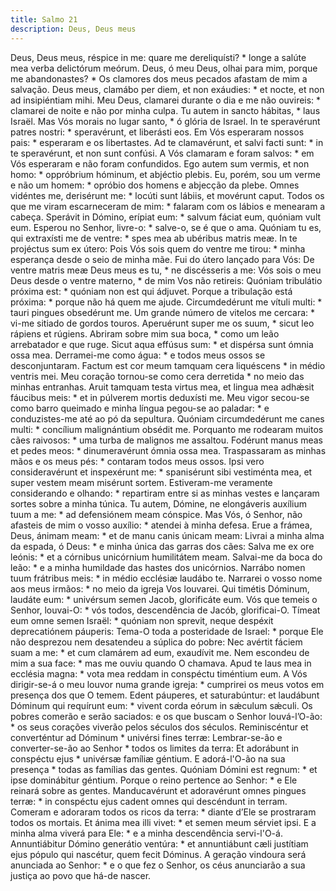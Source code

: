 ```yaml
---
title: Salmo 21
description: Deus, Deus meus
---
```


<div class="grid grid-cols-2 gap-5">
  <span class="text-justify">
    Deus, Deus meus, réspice in me: quare me dereliquísti? * longe a salúte mea
    verba delictórum meórum.
  </span>
  <span class="text-justify">
    Deus, ó meu Deus, olhai para mim, porque me abandonastes? * Os clamores dos
    meus pecados afastam de mim a salvação.
  </span>
  <span class="text-justify">
    Deus meus, clamábo per diem, et non exáudies: * et nocte, et non ad
    insipiéntiam mihi.
  </span>
  <span class="text-justify">
    Meu Deus, clamarei durante o dia e me não ouvireis: * clamarei de noite e
    não por minha culpa.
  </span>
  <span class="text-justify">Tu autem in sancto hábitas, * laus Israël.</span>
  <span class="text-justify">
    Mas Vós morais no lugar santo, * ó glória de Israel.
  </span>
  <span class="text-justify">
    In te speravérunt patres nostri: * speravérunt, et liberásti eos.
  </span>
  <span class="text-justify">
    Em Vós esperaram nossos pais: * esperaram e os libertastes.
  </span>
  <span class="text-justify">
    Ad te clamavérunt, et salvi facti sunt: * in te speravérunt, et non sunt
    confúsi.
  </span>
  <span class="text-justify">
    A Vós clamaram e foram salvos: * em Vós esperaram e não foram confundidos.
  </span>
  <span class="text-justify">
    Ego autem sum vermis, et non homo: * oppróbrium hóminum, et abjéctio plebis.
  </span>
  <span class="text-justify">
    Eu, porém, sou um verme e não um homem: * opróbio dos homens e abjecção da
    plebe.
  </span>
  <span class="text-justify">
    Omnes vidéntes me, derisérunt me: * locúti sunt lábiis, et movérunt caput.
  </span>
  <span class="text-justify">
    Todos os que me viram escarneceram de mim: * falaram com os lábios e
    menearam a cabeça.
  </span>
  <span class="text-justify">
    Sperávit in Dómino, erípiat eum: * salvum fáciat eum, quóniam vult eum.
  </span>
  <span class="text-justify">
    Esperou no Senhor, livre-o: * salve-o, se é que o ama.
  </span>
  <span class="text-justify">
    Quóniam tu es, qui extraxísti me de ventre: * spes mea ab ubéribus matris
    meæ. In te projéctus sum ex útero:
  </span>
  <span class="text-justify">
    Pois Vós sois quem do ventre me tirou: * minha esperança desde o seio de
    minha mãe. Fui do útero lançado para Vós:
  </span>
  <span class="text-justify">
    De ventre matris meæ Deus meus es tu, * ne discésseris a me:
  </span>
  <span class="text-justify">
    Vós sois o meu Deus desde o ventre materno, * de mim Vos não retireis:
  </span>
  <span class="text-justify">
    Quóniam tribulátio próxima est: * quóniam non est qui ádjuvet.
  </span>
  <span class="text-justify">
    Porque a tribulação está próxima: * porque não há quem me ajude.
  </span>
  <span class="text-justify">
    Circumdedérunt me vítuli multi: * tauri pingues obsedérunt me.
  </span>
  <span class="text-justify">
    Um grande número de vitelos me cercara: * vi-me sitiado de gordos touros.
  </span>
  <span class="text-justify">
    Aperuérunt super me os suum, * sicut leo rápiens et rúgiens.
  </span>
  <span class="text-justify">
    Abriram sobre mim sua boca, * como um leão arrebatador e que ruge.
  </span>
  <span class="text-justify">
    Sicut aqua effúsus sum: * et dispérsa sunt ómnia ossa mea.
  </span>
  <span class="text-justify">
    Derramei-me como água: * e todos meus ossos se desconjuntaram.
  </span>
  <span class="text-justify">
    Factum est cor meum tamquam cera liquéscens * in médio ventris mei.
  </span>
  <span class="text-justify">
    Meu coração tornou-se como cera derretida * no meio das minhas entranhas.
  </span>
  <span class="text-justify">
    Aruit tamquam testa virtus mea, et lingua mea adhǽsit fáucibus meis: * et in
    púlverem mortis deduxísti me.
  </span>
  <span class="text-justify">
    Meu vigor secou-se como barro queimado e minha língua pegou-se ao paladar: *
    e conduzistes-me até ao pó da sepultura.
  </span>
  <span class="text-justify">
    Quóniam circumdedérunt me canes multi: * concílium malignántium obsédit me.
  </span>
  <span class="text-justify">
    Porquanto me rodearam muitos cães raivosos: * uma turba de malignos me
    assaltou.
  </span>
  <span class="text-justify">
    Fodérunt manus meas et pedes meos: * dinumeravérunt ómnia ossa mea.
  </span>
  <span class="text-justify">
    Traspassaram as minhas mãos e os meus pés: * contaram todos meus ossos.
  </span>
  <span class="text-justify">
    Ipsi vero consideravérunt et inspexérunt me: * spanisérunt sibi vestiménta
    mea, et super vestem meam misérunt sortem.
  </span>
  <span class="text-justify">
    Estiveram-me veramente considerando e olhando: * repartiram entre si as
    minhas vestes e lançaram sortes sobre a minha túnica.
  </span>
  <span class="text-justify">
    Tu autem, Dómine, ne elongáveris auxílium tuum a me: * ad defensiónem meam
    cónspice.
  </span>
  <span class="text-justify">
    Mas Vós, ó Senhor, não afasteis de mim o vosso auxílio: * atendei à minha
    defesa.
  </span>
  <span class="text-justify">
    Erue a frámea, Deus, ánimam meam: * et de manu canis únicam meam:
  </span>
  <span class="text-justify">
    Livrai a minha alma da espada, ó Deus: * e minha única das garras dos cães:
  </span>
  <span class="text-justify">
    Salva me ex ore leónis: * et a córnibus unicórnium humilitátem meam.
  </span>
  <span class="text-justify">
    Salvai-me da boca do leão: * e a minha humildade das hastes dos unicórnios.
  </span>
  <span class="text-justify">
    Narrábo nomen tuum frátribus meis: * in médio ecclésiæ laudábo te.
  </span>
  <span class="text-justify">
    Narrarei o vosso nome aos meus irmãos: * no meio da igreja Vos louvarei.
  </span>
  <span class="text-justify">
    Qui timétis Dóminum, laudáte eum: * univérsum semen Jacob, glorificáte eum.
  </span>
  <span class="text-justify">
    Vós que temeis o Senhor, louvai-O: * vós todos, descendência de Jacób,
    glorificai-O.
  </span>
  <span class="text-justify">
    Tímeat eum omne semen Israël: * quóniam non sprevit, neque despéxit
    deprecatiónem páuperis:
  </span>
  <span class="text-justify">
    Tema-O toda a posteridade de Israel: * porque Ele não desprezou nem
    desatendeu a súplica do pobre:
  </span>
  <span class="text-justify">
    Nec avértit fáciem suam a me: * et cum clamárem ad eum, exaudívit me.
  </span>
  <span class="text-justify">
    Nem escondeu de mim a sua face: * mas me ouviu quando O chamava.
  </span>
  <span class="text-justify">
    Apud te laus mea in ecclésia magna: * vota mea reddam in conspéctu timéntium
    eum.
  </span>
  <span class="text-justify">
    A Vós dirigir-se-á o meu louvor numa grande igreja: * cumprirei os meus
    votos em presença dos que O temem.
  </span>
  <span class="text-justify">
    Edent páuperes, et saturabúntur: et laudábunt Dóminum qui requírunt eum: *
    vivent corda eórum in sǽculum sǽculi.
  </span>
  <span class="text-justify">
    Os pobres comerão e serão saciados: e os que buscam o Senhor louvá-l’O-ão: *
    os seus corações viverão pelos séculos dos séculos.
  </span>
  <span class="text-justify">
    Reminiscéntur et converténtur ad Dóminum * univérsi fines terræ:
  </span>
  <span class="text-justify">
    Lembrar-se-ão e converter-se-ão ao Senhor * todos os limites da terra:
  </span>
  <span class="text-justify">
    Et adorábunt in conspéctu ejus * univérsæ famíliæ géntium.
  </span>
  <span class="text-justify">
    E adorá-l'O-ão na sua presença * todas as famílias das gentes.
  </span>
  <span class="text-justify">
    Quóniam Dómini est regnum: * et ipse dominábitur géntium.
  </span>
  <span class="text-justify">
    Porque o reino pertence ao Senhor: * e Ele reinará sobre as gentes.
  </span>
  <span class="text-justify">
    Manducavérunt et adoravérunt omnes pingues terræ: * in conspéctu ejus cadent
    omnes qui descéndunt in terram.
  </span>
  <span class="text-justify">
    Comeram e adoraram todos os ricos da terra: * diante d’Ele se prostraram
    todos os mortais.
  </span>
  <span class="text-justify">
    Et ánima mea illi vivet: * et semen meum sérviet ipsi.
  </span>
  <span class="text-justify">
    E a minha alma viverá para Ele: * e a minha descendência servi-l'O-á.
  </span>
  <span class="text-justify">
    Annuntiábitur Dómino generátio ventúra: * et annuntiábunt cæli justítiam
    ejus pópulo qui nascétur, quem fecit Dóminus.
  </span>
  <span class="text-justify">
    A geração vindoura será anunciada ao Senhor: * e o que fez o Senhor, os céus
    anunciarão a sua justiça ao povo que há-de nascer.
  </span>
</div>

